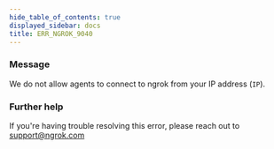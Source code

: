 ```yaml
---
hide_table_of_contents: true
displayed_sidebar: docs
title: ERR_NGROK_9040
---
```


### Message

We do not allow agents to connect to ngrok from your IP address (`IP`).

<ErrorDetails />

### Further help

If you're having trouble resolving this error, please reach out to [support@ngrok.com](mailto:support@ngrok.com?subject=Help%20with%20ERR_NGROK_9040)
